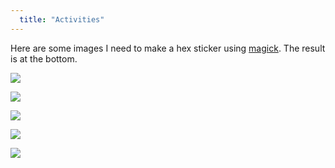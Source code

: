 ```yaml
---
  title: "Activities"
---
```

  
Here are some images I need to make a hex sticker using [magick](https://cran.r-project.org/web/packages/magick/vignettes/intro.html). The result is at the bottom. 

![](picniccloth.jpg)

![](utensils.png)

![](Rlogo.svg) 

![](lettuce.png)

![](hexpractice.png)